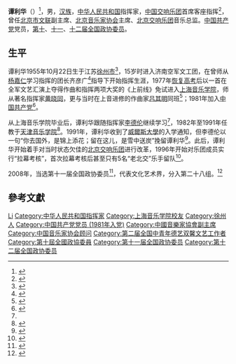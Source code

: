 '''谭利华'''（{{bd|1955年|10月22日|}}）<ref name="bgrw">{{cite web|url=https://www.sohu.com/a/313968977_99957841|title=谭利华：谭指一挥 半在云间半雨间|work=北广人物|date=2019-05-14|quote=大指挥憨厚地笑了：“10月22日，是天秤座吧。”|accessdate=2022-04-12}}</ref>，男，[[汉族|汉族]]，[[中华人民共和国|中华人民共和国]]指挥家，[[中国交响乐团|中国交响乐团]]首席客座指挥<ref>{{cite news|url=http://ent.people.com.cn/n1/2022/0223/c1012-32358037.html|title=谭利华执棒 歌剧《周恩来》将在京演出|publisher=人民网|date=2022-02-23|accessdate=2022-04-12}}</ref>，曾任[[北京市文联|北京市文联]]副主席、[[北京音乐家协会|北京音乐家协会]]主席、[[北京交响乐团|北京交响乐团]]音乐总监。[[中国共产党|中国共产党]]党员，[[第十届全国政协委员|第十]]、[[第十一届全国政协委员|十一]]、[[第十二届全国政协委员|十二届全国政协委员]]。

== 生平 ==
谭利华1955年10月22日生于江苏[[徐州市|徐州市]]<ref>{{cite news|url=http://www.wenming.cn/wxys/wenyi/201601/t20160106_3068504.shtml|title=谭利华：用交响乐为人们打开一扇心灵之窗|work=[[光明日报|光明日报]]|date=2016-01-06|accessdate=2022-04-12}}</ref>，15岁时进入济南空军文工团，在曾师从[[杨嘉仁|杨嘉仁]]学习指挥的团长齐彦广<ref>{{cite web|url=https://www.sohu.com/a/284770545_220034|title=1978年后，中国人再也难以抗拒音乐的美|work=[[VISTA看天下|VISTA看天下]]|date=2018-12-26|accessdate=2022-04-12}}</ref>指导下开始指挥生涯，1977年[[普通高等学校招生全国统一考试#恢复高考|恢复高考]]后以一首在全军文艺汇演上夺得作曲和指挥两项大奖的《上前线》免试进入[[上海音乐学院|上海音乐学院]]，师从著名指挥家[[黄晓同|黄晓同]]，更与当时在上音进修的作曲家[[吕其明|吕其明]]同班<ref>{{cite news|url=https://news.bjd.com.cn/jzh/2021/10/01/187535t121.html|title=他用一周时间，挥笔写下了这首中国管弦乐传世之作|publisher=艺绽|date=2021-10-01|accessdate=2022-04-12}}</ref>；1981年加入[[中国共产党|中国共产党]]<ref>{{cite news|url=http://beijing.qianlong.com/2021/0222/5436693.shtml|title=谭利华从文艺兵到著名指挥家：一路走来 不忘初心|work=[[北京日报|北京日报]]|date=2021-02-22|accessdate=2022-04-12}}</ref>。

从上海音乐学院毕业后，谭利华跟随指挥家[[李德伦|李德伦]]继续学习<ref name="bgrw"/>，1982年至1991年任教于[[天津音乐学院|天津音乐学院]]<ref>{{cite web|url=http://tjtv.enorth.com.cn/system/2005/09/09/001114847.shtml|title=《津沽乐韵》本期嘉宾指挥家谭利华|publisher=[[天津广播电视台|天津广播电视台]]|date=2005-09-09|accessdate=2022-04-12}}</ref>。1991年，谭利华收到了[[威爾斯大學|威爾斯大學]]的入学通知，但李德伦以一句“你去国外，是锦上添花；留在这儿，是雪中送炭”挽留谭利华<ref>{{cite web|url=http://character.workercn.cn/364/201708/15/170815090056756_2.shtml|title=谭利华：指尖划过的音乐时光|work=[[北京日报|北京日报]]|date=2017-08-15|accessdate=2022-04-12}}</ref>。此后，谭利华开始着手对当时状态欠佳的[[北京交响乐团|北京交响乐团]]进行改革，1996年开始对乐团成员实行“拉幕考核”，首次拉幕考核后甚至只有5名“老北交”乐手留队<ref>{{cite news|url=http://www.cflac.org.cn/ys/ysyy/zxqy/201303/t20130312_175057.html|title=谭利华：北京交响乐团是无畏的勇者|work=[[中国文化报|中国文化报]]|date=2013-03-12|accessdate=2022-04-12}}</ref>。

2008年，当选第十一届全国政协委员<ref>{{cite news|title=第十一届全国政协委员名单|url=http://www.indaa.com.cn/zt/2009qglh/zxzs/200903/t20090303_127573.html|accessdate=2013-04-09|newspaper=新华社北京1月25日电 中国人民政治协商会议第十一届全国委员会委员名单(共2237人，2008年1月25日政协第十届全国委员会常务委员会第二十次会议通过)|date=2008-01-25|deadurl=yes|archiveurl=https://web.archive.org/web/20130928014403/http://www.indaa.com.cn/zt/2009qglh/zxzs/200903/t20090303_127573.html|archivedate=2013-09-28}}</ref>，代表文化艺术界，分入第二十八组。<ref>{{cite news|title=全国政协信息-谭利华|url=http://www.cppcc.gov.cn/CMS/wylibary/showJcwyxtInfoWylibary.action?tabJcwyxt.guid=11W0009780&wytype=wjwy|accessdate=2013-04-11|newspaper=全国政协委员会}}</ref>

== 參考文獻 ==
{{reflist}}

{{第二届全国中青年德艺双馨文艺工作者}}
{{Navboxes
| title  = 谭利华在[[中国音乐家协会|中国音乐家协会]]的职务
| list1  =
{{中国音乐家协会第六届理事会}}
{{中国音乐家协会第七届理事会}}
{{中国音乐家协会第八届理事会}}
{{中国音乐家协会第九届理事会}}
}}
{{Navboxes
| title  = 谭利华在[[中国文学艺术界联合会|中国文学艺术界联合会]]的职务
| list1  =
{{中国文学艺术界联合会第八届全国委员会}}
{{中国文学艺术界联合会第九届全国委员会}}
{{中国文学艺术界联合会第十届全国委员会}}
}}

{{Authority control}}
{{DEFAULTSORT:Tan谭}}
[[Category:谭姓|Li]]
[[Category:中华人民共和国指挥家|Category:中华人民共和国指挥家]]
[[Category:上海音乐学院校友|Category:上海音乐学院校友]]
[[Category:徐州人|Category:徐州人]]
[[Category:中国共产党党员_(1981年入党)|Category:中国共产党党员 (1981年入党)]]
[[Category:中國音樂家協會副主席|Category:中國音樂家協會副主席]]
[[Category:中国音乐家协会顾问|Category:中国音乐家协会顾问]]
[[Category:第二届全国中青年德艺双馨文艺工作者|Category:第二届全国中青年德艺双馨文艺工作者]]
[[Category:第十屆全國政協委員|Category:第十屆全國政協委員]]
[[Category:第十一届全国政协委员|Category:第十一届全国政协委员]]
[[Category:第十二届全国政协委员|Category:第十二届全国政协委员]]